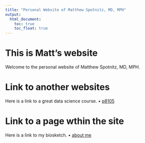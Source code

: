 ```yaml
---
title: "Personal Website of Matthew Spotnitz, MD, MPH"
output: 
  html_document:
    toc: true
    toc_float: true
---
```


# This is Matt's website
Welcome to the personal website of Matthew Spotnitz, MD, MPH.

# Link to another websites
Here is a link to a great data science course.
• [p8105](https://www.p8105.com) 

# Link to a page wthin the site
Here is a link to my biosketch.
• [about me](about.html)